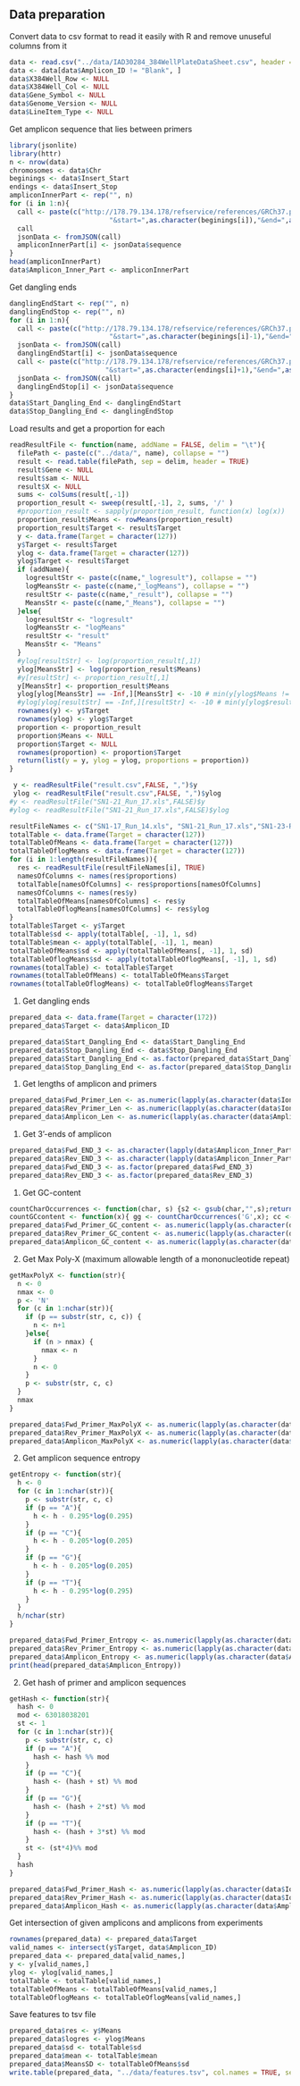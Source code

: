 
## Data preparation

Сonvert data to csv format to read it easily with R and remove unuseful columns from it

```r
data <- read.csv("../data/IAD30284_384WellPlateDataSheet.csv", header = TRUE, skip = 14)
data <- data[data$Amplicon_ID != "Blank", ]
data$X384Well_Row <- NULL
data$X384Well_Col <- NULL
data$Gene_Symbol <- NULL
data$Genome_Version <- NULL
data$LineItem_Type <- NULL
```

Get amplicon sequence that lies between primers
```r
library(jsonlite)
library(httr)
n <- nrow(data)
chromosomes <- data$Chr
beginings <- data$Insert_Start
endings <- data$Insert_Stop
ampliconInnerPart <- rep("", n)
for (i in 1:n){
  call <- paste(c("http://178.79.134.178/refservice/references/GRCh37.p13/sequence?contig=", as.character(chromosomes[i]),
                         "&start=",as.character(beginings[i]),"&end=",as.character(endings[i])), collapse = "")
  call
  jsonData <- fromJSON(call)
  ampliconInnerPart[i] <- jsonData$sequence
}
head(ampliconInnerPart)
data$Amplicon_Inner_Part <- ampliconInnerPart
```

Get dangling ends
```r
danglingEndStart <- rep("", n)
danglingEndStop <- rep("", n)
for (i in 1:n){
  call <- paste(c("http://178.79.134.178/refservice/references/GRCh37.p13/sequence?contig=", as.character(chromosomes[i]),
                         "&start=",as.character(beginings[i]-1),"&end=",as.character(beginings[i]-1)), collapse = "")
  jsonData <- fromJSON(call)
  danglingEndStart[i] <- jsonData$sequence
  call <- paste(c("http://178.79.134.178/refservice/references/GRCh37.p13/sequence?contig=", as.character(chromosomes[i]),
                        "&start=",as.character(endings[i]+1),"&end=",as.character(endings[i]+1)), collapse = "")
  jsonData <- fromJSON(call)
  danglingEndStop[i] <- jsonData$sequence
}
data$Start_Dangling_End <- danglingEndStart
data$Stop_Dangling_End <- danglingEndStop
```

Load results and get a proportion for each
```r

readResultFile <- function(name, addName = FALSE, delim = "\t"){
  filePath <- paste(c("../data/", name), collapse = "")
  result <- read.table(filePath, sep = delim, header = TRUE)
  result$Gene <- NULL
  result$sam <- NULL
  result$X <- NULL
  sums <- colSums(result[,-1])
  proportion_result <- sweep(result[,-1], 2, sums, '/' )
  #proportion_result <- sapply(proportion_result, function(x) log(x))
  proportion_result$Means <- rowMeans(proportion_result)
  proportion_result$Target <- result$Target
  y <- data.frame(Target = character(127))
  y$Target <- result$Target
  ylog <- data.frame(Target = character(127))
  ylog$Target <- result$Target
  if (addName){
    logresultStr <- paste(c(name,"_logresult"), collapse = "")
    logMeansStr <- paste(c(name,"_logMeans"), collapse = "")
    resultStr <- paste(c(name,"_result"), collapse = "")
    MeansStr <- paste(c(name,"_Means"), collapse = "")
  }else{
    logresultStr <- "logresult"
    logMeansStr <- "logMeans"
    resultStr <- "result"
    MeansStr <- "Means"
  }
  #ylog[resultStr] <- log(proportion_result[,1])
  ylog[MeansStr] <- log(proportion_result$Means)
  #y[resultStr] <- proportion_result[,1]
  y[MeansStr] <- proportion_result$Means
  ylog[ylog[MeansStr] == -Inf,][MeansStr] <- -10 # min(y[ylog$Means != -Inf,]$logMeans) - 20
  #ylog[ylog[resultStr] == -Inf,][resultStr] <- -10 # min(y[ylog$result != -Inf,]$logresult) - 20
  rownames(y) <- y$Target
  rownames(ylog) <- ylog$Target
  proportion <- proportion_result
  proportion$Means <- NULL
  proportion$Target <- NULL
  rownames(proportion) <- proportion$Target
  return(list(y = y, ylog = ylog, proportions = proportion))
}

 y <- readResultFile("result.csv",FALSE, ",")$y
 ylog <- readResultFile("result.csv",FALSE, ",")$ylog
#y <- readResultFile("SN1-21_Run_17.xls",FALSE)$y
#ylog <- readResultFile("SN1-21_Run_17.xls",FALSE)$ylog

resultFileNames <- c("SN1-17_Run_14.xls", "SN1-21_Run_17.xls","SN1-23-Run_18.xls","SN1-25-Run_19.xls", "SN1-26-Run_20.xls")
totalTable <- data.frame(Target = character(127))
totalTableOfMeans <- data.frame(Target = character(127))
totalTableOflogMeans <- data.frame(Target = character(127))
for (i in 1:length(resultFileNames)){
  res <- readResultFile(resultFileNames[i], TRUE)
  namesOfColumns <- names(res$proportions)
  totalTable[namesOfColumns] <- res$proportions[namesOfColumns]
  namesOfColumns <- names(res$y)
  totalTableOfMeans[namesOfColumns] <- res$y
  totalTableOflogMeans[namesOfColumns] <- res$ylog
}
totalTable$Target <- y$Target
totalTable$sd <- apply(totalTable[, -1], 1, sd)
totalTable$mean <- apply(totalTable[, -1], 1, mean)
totalTableOfMeans$sd <- apply(totalTableOfMeans[, -1], 1, sd)
totalTableOflogMeans$sd <- apply(totalTableOflogMeans[, -1], 1, sd)
rownames(totalTable) <- totalTable$Target
rownames(totalTableOfMeans) <- totalTableOfMeans$Target
rownames(totalTableOflogMeans) <- totalTableOflogMeans$Target
```

(1) Get dangling ends
```r
prepared_data <- data.frame(Target = character(172))
prepared_data$Target <- data$Amplicon_ID

prepared_data$Start_Dangling_End <- data$Start_Dangling_End
prepared_data$Stop_Dangling_End <- data$Stop_Dangling_End
prepared_data$Start_Dangling_End <- as.factor(prepared_data$Start_Dangling_End)
prepared_data$Stop_Dangling_End <- as.factor(prepared_data$Stop_Dangling_End)

```

(1) Get lengths of amplicon and primers
```r
prepared_data$Fwd_Primer_Len <- as.numeric(lapply(as.character(data$Ion_AmpliSeq_Fwd_Primer.), function(x) nchar(x)))
prepared_data$Rev_Primer_Len <- as.numeric(lapply(as.character(data$Ion_AmpliSeq_Rev_Primer.), function(x) nchar(x)))
prepared_data$Amplicon_Len <- as.numeric(lapply(as.character(data$Amplicon_Inner_Part), function(x) nchar(x)))
```

(1) Get 3'-ends of amplicon
```r
prepared_data$Fwd_END_3 <- as.character(lapply(data$Amplicon_Inner_Part, function(x) substr(x, nchar(x), nchar(x))))
prepared_data$Rev_END_3 <- as.character(lapply(data$Amplicon_Inner_Part, function(x) substr(x, 1, 1)))
prepared_data$Fwd_END_3 <- as.factor(prepared_data$Fwd_END_3)
prepared_data$Rev_END_3 <- as.factor(prepared_data$Rev_END_3)
```

(1) Get GC-content
```r
countCharOccurrences <- function(char, s) {s2 <- gsub(char,"",s);return (nchar(s) - nchar(s2))}
countGCcontent <- function(x){ gg <- countCharOccurrences('G',x); cc <-countCharOccurrences('C',x); aa <- countCharOccurrences('A',x); tt <- countCharOccurrences('T',x); (cc+gg)*100/(aa+tt+cc+gg) }
prepared_data$Fwd_Primer_GC_content <- as.numeric(lapply(as.character(data$Ion_AmpliSeq_Fwd_Primer.), function(x)  countGCcontent(x)))
prepared_data$Rev_Primer_GC_content <- as.numeric(lapply(as.character(data$Ion_AmpliSeq_Rev_Primer.), function(x)  countGCcontent(x)))
prepared_data$Amplicon_GC_content <- as.numeric(lapply(as.character(data$Amplicon_Inner_Part), function(x) countGCcontent(x)))
```

(2) Get Max Poly-X (maximum allowable length of a mononucleotide repeat)
```r
getMaxPolyX <- function(str){
  n <- 0
  nmax <- 0
  p <- 'N'
  for (c in 1:nchar(str)){
    if (p == substr(str, c, c)) {
      n <- n+1
    }else{
      if (n > nmax) {
        nmax <- n
      }
      n <- 0
    }
    p <- substr(str, c, c)
  }
  nmax
}
```
```r
prepared_data$Fwd_Primer_MaxPolyX <- as.numeric(lapply(as.character(data$Ion_AmpliSeq_Fwd_Primer.), function(x) getMaxPolyX(x)))
prepared_data$Rev_Primer_MaxPolyX <- as.numeric(lapply(as.character(data$Ion_AmpliSeq_Rev_Primer.), function(x) getMaxPolyX(x)))
prepared_data$Amplicon_MaxPolyX <- as.numeric(lapply(as.character(data$Amplicon_Inner_Part), function(x) getMaxPolyX(x)))
```

(2) Get amplicon sequence entropy
```r
getEntropy <- function(str){
  h <- 0
  for (c in 1:nchar(str)){
    p <- substr(str, c, c)
    if (p == "A"){
      h <- h - 0.295*log(0.295)
    }
    if (p == "C"){
      h <- h - 0.205*log(0.205)
    }
    if (p == "G"){
      h <- h - 0.205*log(0.205)
    }
    if (p == "T"){
      h <- h - 0.295*log(0.295)
    }
  }
  h/nchar(str)
}
```
```r
prepared_data$Fwd_Primer_Entropy <- as.numeric(lapply(as.character(data$Ion_AmpliSeq_Fwd_Primer.), function(x) getEntropy(x)))
prepared_data$Rev_Primer_Entropy <- as.numeric(lapply(as.character(data$Ion_AmpliSeq_Rev_Primer.), function(x) getEntropy(x)))
prepared_data$Amplicon_Entropy <- as.numeric(lapply(as.character(data$Amplicon_Inner_Part), function(x) getEntropy(x)))
print(head(prepared_data$Amplicon_Entropy))
```

(2) Get hash of primer and amplicon sequences
```r
getHash <- function(str){
  hash <- 0
  mod <- 63018038201
  st <- 1
  for (c in 1:nchar(str)){
    p <- substr(str, c, c)
    if (p == "A"){
      hash <- hash %% mod
    }
    if (p == "C"){
      hash <- (hash + st) %% mod
    }
    if (p == "G"){
      hash <- (hash + 2*st) %% mod
    }
    if (p == "T"){
      hash <- (hash + 3*st) %% mod
    }
    st <- (st*4)%% mod
  }
  hash
}
```
```r
prepared_data$Fwd_Primer_Hash <- as.numeric(lapply(as.character(data$Ion_AmpliSeq_Fwd_Primer.), function(x) getHash(x)))
prepared_data$Rev_Primer_Hash <- as.numeric(lapply(as.character(data$Ion_AmpliSeq_Rev_Primer.), function(x) getHash(x)))
prepared_data$Amplicon_Hash <- as.numeric(lapply(as.character(data$Amplicon_Inner_Part), function(x) getHash(x)))
```

Get intersection of given amplicons and amplicons from experiments
```r
rownames(prepared_data) <- prepared_data$Target
valid_names <- intersect(y$Target, data$Amplicon_ID)
prepared_data <- prepared_data[valid_names,]
y <- y[valid_names,]
ylog <- ylog[valid_names,]
totalTable <- totalTable[valid_names,]
totalTableOfMeans <- totalTableOfMeans[valid_names,]
totalTableOflogMeans <- totalTableOflogMeans[valid_names,]
```

Save features to tsv file
```r
prepared_data$res <- y$Means
prepared_data$logres <- ylog$Means
prepared_data$sd <- totalTable$sd
prepared_data$mean <- totalTable$mean
prepared_data$MeansSD <- totalTableOfMeans$sd
write.table(prepared_data, "../data/features.tsv", col.names = TRUE, sep = "\t", row.names = FALSE, quote = FALSE)
```

